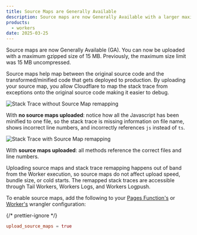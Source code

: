 ```yaml
---
title: Source Maps are Generally Available
description: Source maps are now Generally Available with a larger maximum size limit
products:
  - workers
date: 2025-03-25
---
```



Source maps are now Generally Available (GA). You can now be uploaded with a maximum gzipped size of 15 MB.
Previously, the maximum size limit was 15 MB uncompressed.

Source maps help map between the original source code and the transformed/minified code that gets deployed
to production. By uploading your source map, you allow Cloudflare to map the stack trace from exceptions
onto the original source code making it easier to debug.

![Stack Trace without Source Map remapping](src/assets/images/workers-observability/without-source-map.png)

With **no source maps uploaded**: notice how all the Javascript has been minified to one file, so the stack trace is missing information on file name, shows incorrect line numbers, and incorrectly references `js` instead of `ts`.

![Stack Trace with Source Map remapping](src/assets/images/workers-observability/with-source-map.png)

With **source maps uploaded**: all methods reference the correct files and line numbers.

Uploading source maps and stack trace remapping happens out of band from the Worker execution,
so source maps do not affect upload speed, bundle size, or cold starts. The remapped stack
traces are accessible through Tail Workers, Workers Logs, and Workers Logpush.

To enable source maps, add the following to your
[Pages Function's](/pages/functions/source-maps/) or [Worker's](/workers/observability/source-maps/) wrangler configuration:

{/* prettier-ignore */}
<WranglerConfig>
```toml
upload_source_maps = true
```
</WranglerConfig>
